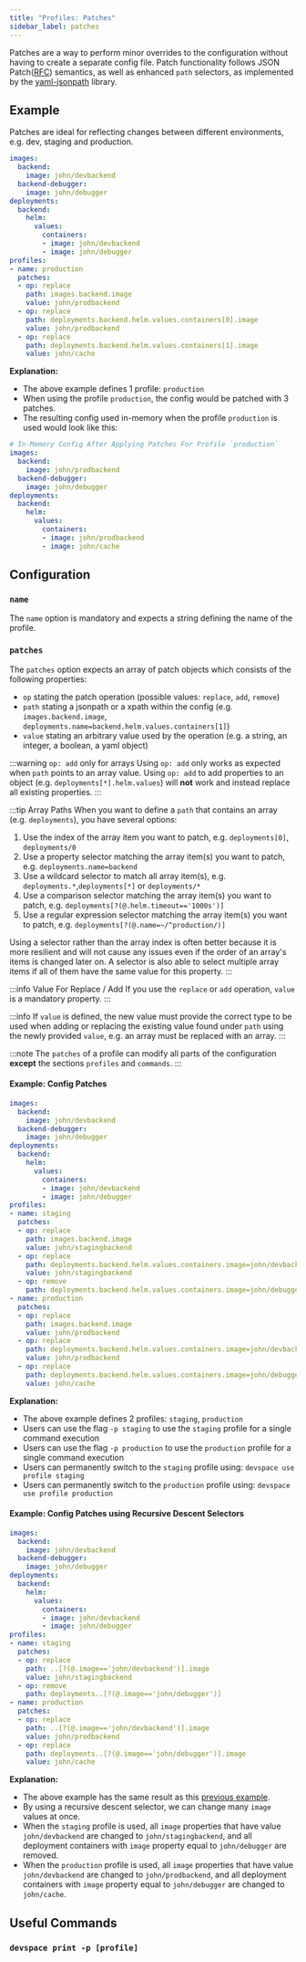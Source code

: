 ```yaml
---
title: "Profiles: Patches"
sidebar_label: patches
---
```



Patches are a way to perform minor overrides to the configuration without having to create a separate config file. Patch functionality follows JSON Patch([RFC](https://tools.ietf.org/html/rfc6902)) semantics, as well as enhanced `path` selectors, as implemented by the [yaml-jsonpath](https://github.com/vmware-labs/yaml-jsonpath) library.

## Example
Patches are ideal for reflecting changes between different environments, e.g. dev, staging and production.
```yaml {15-26}
images:
  backend:
    image: john/devbackend
  backend-debugger:
    image: john/debugger
deployments:
  backend:
    helm:
      values:
        containers:
        - image: john/devbackend
        - image: john/debugger
profiles:
- name: production
  patches:
  - op: replace
    path: images.backend.image
    value: john/prodbackend
  - op: replace
    path: deployments.backend.helm.values.containers[0].image
    value: john/prodbackend
  - op: replace
    path: deployments.backend.helm.values.containers[1].image
    value: john/cache
```
**Explanation:**  
- The above example defines 1 profile: `production`
- When using the profile `production`, the config would be patched with 3 patches.
- The resulting config used in-memory when the profile `production` is used would look like this:

```yaml
# In-Memory Config After Applying Patches For Profile `production`
images:
  backend:
    image: john/prodbackend
  backend-debugger:
    image: john/debugger
deployments:
  backend:
    helm:
      values:
        containers:
        - image: john/prodbackend
        - image: john/cache
```

## Configuration

### `name`
The `name` option is mandatory and expects a string defining the name of the profile.

### `patches`
The `patches` option expects an array of patch objects which consists of the following properties:
- `op` stating the patch operation (possible values: `replace`, `add`, `remove`)
- `path` stating a jsonpath or a xpath within the config (e.g. `images.backend.image`, `deployments.name=backend.helm.values.containers[1]`)
- `value` stating an arbitrary value used by the operation (e.g. a string, an integer, a boolean, a yaml object)

:::warning `op: add` only for arrays
Using `op: add` only works as expected when `path` points to an array value. Using `op: add` to add properties to an object (e.g. `deployments[*].helm.values`) will **not** work and instead replace all existing properties.
:::

:::tip Array Paths
When you want to define a `path` that contains an array (e.g. `deployments`), you have several options:

1. Use the index of the array item you want to patch, e.g. `deployments[0]`, `deployments/0`
2. Use a property selector matching the array item(s) you want to patch, e.g. `deployments.name=backend`
3. Use a wildcard selector to match all array item(s), e.g. `deployments.*`,`deployments[*]` or `deployments/*`
4. Use a comparison selector matching the array item(s) you want to patch, e.g. `deployments[?(@.helm.timeout=='1000s')]`
5. Use a regular expression selector matching the array item(s) you want to patch, e.g. `deployments[?(@.name=~/^production/)]`

Using a selector rather than the array index is often better because it is more resilient and will not cause any issues even if the order of an array's items is changed later on. A selector is also able to select multiple array items if all of them have the same value for this property.
:::

:::info Value For Replace / Add
If you use the `replace` or `add` operation, `value` is a mandatory property.
:::

:::info
If `value` is defined, the new value must provide the correct type to be used when adding or replacing the existing value found under `path` using the newly provided `value`, e.g. an array must be replaced with an array.
:::

:::note
The `patches` of a profile can modify all parts of the configuration **except** the sections `profiles` and `commands`.
:::

#### Example: Config Patches
```yaml {15-38}
images:
  backend:
    image: john/devbackend
  backend-debugger:
    image: john/debugger
deployments:
  backend:
    helm:
      values:
        containers:
        - image: john/devbackend
        - image: john/debugger
profiles:
- name: staging
  patches:
  - op: replace
    path: images.backend.image
    value: john/stagingbackend
  - op: replace
    path: deployments.backend.helm.values.containers.image=john/devbackend.image
    value: john/stagingbackend
  - op: remove
    path: deployments.backend.helm.values.containers.image=john/debugger
- name: production
  patches:
  - op: replace
    path: images.backend.image
    value: john/prodbackend
  - op: replace
    path: deployments.backend.helm.values.containers.image=john/devbackend.image
    value: john/prodbackend
  - op: replace
    path: deployments.backend.helm.values.containers.image=john/debugger.image
    value: john/cache
```
**Explanation:**  
- The above example defines 2 profiles: `staging`, `production`
- Users can use the flag `-p staging` to use the `staging` profile for a single command execution
- Users can use the flag `-p production` to use the `production` profile for a single command execution
- Users can permanently switch to the `staging` profile using: `devspace use profile staging`
- Users can permanently switch to the `production` profile using: `devspace use profile production`

#### Example: Config Patches using Recursive Descent Selectors
```yaml {18,21,25,28}
images:
  backend:
    image: john/devbackend
  backend-debugger:
    image: john/debugger
deployments:
  backend:
    helm:
      values:
        containers:
        - image: john/devbackend
        - image: john/debugger
profiles:
- name: staging
  patches:
  - op: replace
    path: ..[?(@.image=='john/devbackend')].image
    value: john/stagingbackend
  - op: remove
    path: deployments..[?(@.image=='john/debugger')]
- name: production
  patches:
  - op: replace
    path: ..[?(@.image=='john/devbackend')].image
    value: john/prodbackend
  - op: replace
    path: deployments..[?(@.image=='john/debugger')].image
    value: john/cache
```
**Explanation:**  
- The above example has the same result as this [previous example](#example-config-patches).
- By using a recursive descent selector, we can change many `image` values at once.
- When the `staging` profile is used, all `image` properties that have value `john/devbackend` are changed to `john/stagingbackend`, and all deployment containers with `image` property equal to `john/debugger` are removed.
- When the `production` profile is used, all `image` properties that have value `john/devbackend` are changed to `john/prodbackend`, and all deployment containers with `image` property equal to `john/debugger` are changed to `john/cache`.

## Useful Commands

### `devspace print -p [profile]`

<FragmentInfoPrintConfig/>

